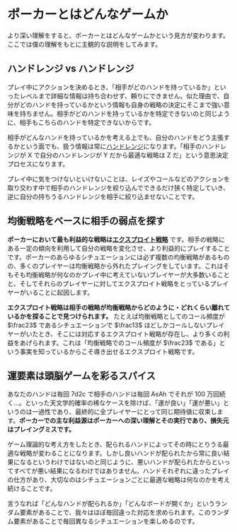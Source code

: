 # ポーカーとはどんなゲームか

より深い理解をすると、ポーカーとはどんなゲームかという見方が変わります。ここでは僕の理解をもとに主観的な説明をしてみます。

## ハンドレンジ vs ハンドレンジ

プレイ中にアクションを決めるとき、「相手がどのハンドを持っているか」といったレベルまで詳細な情報は持ち合わせず、頼りにできません。似た理由で、自分がどのハンドを持っているかという情報も自身の戦略の決定にそこまで強い意味を持ちません。相手がどのハンドを持っているかを特定できないのと同じように、相手もこちらのハンドを特定できないからです。

相手がどんなハンドを持っているかを考える上でも、自分のハンドをどう主張するかという面でも、扱う情報は常に[ハンドレンジ](/glossary#ハンドレンジ)になります。「相手のハンドレンジが X で自分のハンドレンジが Y だから最適な戦略は Z だ」という意思決定プロセスになります。

プレイ中に気をつけないといけないことは、レイズやコールなどのアクションを取り交わす中で相手のハンドレンジを絞り込んでできるだけ狭く特定していき、逆に自分の持ちうるハンドレンジを相手に絞り込ませないことです。

## 均衡戦略をベースに相手の弱点を探す

**ポーカーにおいて最も利益的な戦略は[エクスプロイト戦略](/glossary#エクスプロイト)** です。相手の戦略にある一定の傾向を利用して自分の戦略を変化させ、より利益的にプレイすることです。ポーカーのあらゆるシチュエーションには必ず複数の均衡戦略があるものの、多くのプレイヤーは均衡戦略から外れたプレイングをしています。これはそもそも均衡戦略が何なのかプレイ中に考えていないプレイヤーが大多数いることと、そしてそれらのプレイヤーに対してエクスプロイト戦略をとっているプレイヤーがいることに起因します。

**エクスプロイト戦略は相手の戦略が均衡戦略からどのように・どれくらい離れているかを探ることで見つけられます。** たとえば均衡戦略としてのコール頻度が $\frac23$ であるシチュエーションで $\frac13$ ほどしかコールしないプレイヤーがいたとき、そこには対応するエクスプロイト戦略が存在し、より多くの利益をあげられます。これは「均衡戦略でのコール頻度が $\frac23$ である」という事実を知っているからこそ導き出せるエクスプロイト戦略です。

## 運要素は頭脳ゲームを彩るスパイス

あなたのハンドは毎回 <CardList>7d2c</CardList> で相手のハンドは毎回 <CardList>AsAh</CardList> でそれが 100 万回続く...。といった天文学的確率の稀なケースを除けば、「運が良い」「運が悪い」というのは一過性であり、最終的に全プレイヤーにとって同じ期待値に収束します。**ポーカーでの主な利益源はポーカーへの深い理解とその実行であり、損失元はプレイングミスです。**

ゲーム理論的な考え方をしたとき、配られるハンドによってその時にとりうる最適な戦略が変わることになります。しかし良いハンドが配られたから常に良い結果になるというわけではないのと同じように、悪いハンドが配られたからといってすべてが悪い結果になるわけではありません。ハンドそれぞれに違ったプレイの仕方があり、大切なのはシチュエーションごとに最適な戦略は何なのかを考え続けることです。

言うなれば「どんなハンドが配られるか」「どんなボードが開くか」というランダム要素があることで、我々はほぼ毎回違った対応を求められます。このランダム要素があることで毎回異なるシチュエーションを楽しめるのです。
